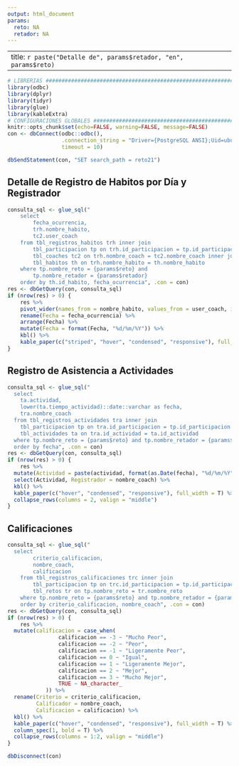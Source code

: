```yaml
---
output: html_document
params:
  reto: NA
  retador: NA
---
```


---
title: `r paste("Detalle de", params$retador, "en", params$reto)`
---

```r
# LIBRERIAS ####################################################################
library(odbc)
library(dplyr)
library(tidyr)
library(glue)
library(kableExtra)
# CONFIGURACIONES GLOBALES #####################################################
knitr::opts_chunk$set(echo=FALSE, warning=FALSE, message=FALSE)
con <- dbConnect(odbc::odbc(),
                 .connection_string = "Driver={PostgreSQL ANSI};Uid=ubuntu;Database=herbalife;", 
                 timeout = 10)

dbSendStatement(con, "SET search_path = reto21")
```

## Detalle de Registro de Habitos por Día y Registrador

```r
consulta_sql <- glue_sql("
    select
    	fecha_ocurrencia,
    	trh.nombre_habito,
    	tc2.user_coach 
    from tbl_registros_habitos trh inner join
    	tbl_participacion tp on trh.id_participacion = tp.id_participacion inner join
    	tbl_coaches tc2 on trh.nombre_coach = tc2.nombre_coach inner join
    	tbl_habitos th on trh.nombre_habito = th.nombre_habito 
    where tp.nombre_reto = {params$reto} and
    	tp.nombre_retador = {params$retador}
    order by th.id_habito, fecha_ocurrencia", .con = con)
res <- dbGetQuery(con, consulta_sql)
if (nrow(res) > 0) {
    res %>% 
    pivot_wider(names_from = nombre_habito, values_from = user_coach, id_cols = fecha_ocurrencia) %>% 
    rename(Fecha = fecha_ocurrencia) %>%
    arrange(Fecha) %>% 
    mutate(Fecha = format(Fecha, "%d/%m/%Y")) %>% 
    kbl() %>% 
    kable_paper(c("striped", "hover", "condensed", "responsive"), full_width = T)
}
```
## Registro de Asistencia a Actividades

```r
consulta_sql <- glue_sql("
  select
  	ta.actividad, 
  	lower(ta.tiempo_actividad)::date::varchar as fecha,
  	tra.nombre_coach
  from tbl_registros_actividades tra inner join
  	tbl_participacion tp on tra.id_participacion = tp.id_participacion left join
  	tbl_actividades ta on tra.id_actividad = ta.id_actividad 
  where tp.nombre_reto = {params$reto} and tp.nombre_retador = {params$retador}
  order by fecha", .con = con)
res <- dbGetQuery(con, consulta_sql)
if (nrow(res) > 0) {
    res %>% 
  mutate(Actividad = paste(actividad, format(as.Date(fecha), "%d/%m/%Y"))) %>% 
  select(Actividad, Registrador = nombre_coach) %>% 
  kbl() %>% 
  kable_paper(c("hover", "condensed", "responsive"), full_width = T) %>%
  collapse_rows(columns = 2, valign = "middle")
}
```

## Calificaciones

```r
consulta_sql <- glue_sql("
  select
		criterio_calificacion,
        nombre_coach,
		calificacion
	from tbl_registros_calificaciones trc inner join
		tbl_participacion tp on trc.id_participacion = tp.id_participacion inner join 
		tbl_retos tr on tp.nombre_reto = tr.nombre_reto 
	where tp.nombre_reto = {params$reto} and tp.nombre_retador = {params$retador}
	order by criterio_calificacion, nombre_coach", .con = con)
res <- dbGetQuery(con, consulta_sql)
if (nrow(res) > 0) {
    res %>% 
  mutate(calificacion = case_when(
                calificacion == -3 ~ "Mucho Peor",
                calificacion == -2 ~ "Peor",
                calificacion == -1 ~ "Ligeramente Peor",
                calificacion == 0 ~ "Igual",
                calificacion == 1 ~ "Ligeramente Mejor",
                calificacion == 2 ~ "Mejor",
                calificacion == 3 ~ "Mucho Mejor",
                TRUE ~ NA_character_
            )) %>% 
  rename(Criterio = criterio_calificacion,
         Calificador = nombre_coach,
         Calificacion = calificacion) %>% 
  kbl() %>% 
  kable_paper(c("hover", "condensed", "responsive"), full_width = T) %>%
  column_spec(1, bold = T) %>%
  collapse_rows(columns = 1:2, valign = "middle")
}
```

```r
dbDisconnect(con)
```

